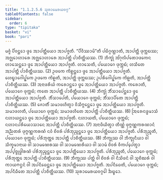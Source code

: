 ```yaml
---
title: "1.1.2.5.6 ᩈᩩᩁᩣᨾᩮᩁᨿᩅᨣ᩠ᨣ"
tableOfContents: false
sidebar:
  order: 6
type: "tipitaka"
basket: "vi"
book: "pari"
---
```



<DynamicBreadcrumb />

<Division number="170" book="pari">

<Paragraph number="440" book="pari">
ᨾᨩ᩠ᨩᩴ ᨸᩥᩅᨶ᩠ᨲᩮᩣ ᨴ᩠ᩅᩮ ᩋᩣᨸᨲ᩠ᨲᩥᨿᩮᩣ ᩋᩣᨸᨩ᩠ᨩᨲᩥ. “ᨸᩥᩅᩥᩔᩣᨾᩦ”ᨲᩥ ᨸᨭᩥᨣ᩠ᨣᨱ᩠ᩉᩣᨲᩥ, ᩋᩣᨸᨲ᩠ᨲᩥ ᨴᩩᨠ᩠ᨠᨭᩔ; ᩋᨩ᩠ᨫᩮᩣᩉᩣᩁᩮ ᩋᨩ᩠ᨫᩮᩣᩉᩣᩁᩮ ᩋᩣᨸᨲ᩠ᨲᩥ ᨸᩣᨧᩥᨲ᩠ᨲᩥᨿᩔ. (1)
</Paragraph>

<Paragraph number="441" book="pari">
ᨽᩥᨠ᩠ᨡᩩᩴ ᩋᩘᨣᩩᩃᩥᨸᨲᩮᩣᨴᨠᩮᨶ ᩉᩣᩈᩮᨶ᩠ᨲᩮᩣ ᨴ᩠ᩅᩮ ᩋᩣᨸᨲ᩠ᨲᩥᨿᩮᩣ ᩋᩣᨸᨩ᩠ᨩᨲᩥ. ᩉᩣᩈᩮᨲᩥ, ᨸᨿᩮᩣᨣᩮ ᨴᩩᨠ᩠ᨠᨭᩴ; ᩉᩈᩥᨲᩮ ᩋᩣᨸᨲ᩠ᨲᩥ ᨸᩣᨧᩥᨲ᩠ᨲᩥᨿᩔ. (2)
</Paragraph>

<Paragraph number="442" book="pari">
ᩏᨴᨠᩮ ᨠᩦᩊᨶ᩠ᨲᩮᩣ ᨴ᩠ᩅᩮ ᩋᩣᨸᨲ᩠ᨲᩥᨿᩮᩣ ᩋᩣᨸᨩ᩠ᨩᨲᩥ. ᩉᩮᨭ᩠ᨮᩣᨣᩮᩤᨸ᩠ᨹᨠᩮ ᩏᨴᨠᩮ ᨠᩦᩊᨲᩥ, ᩋᩣᨸᨲ᩠ᨲᩥ ᨴᩩᨠ᩠ᨠᨭᩔ; ᩏᨸᩁᩥᨣᩮᩤᨸ᩠ᨹᨠᩮ ᨠᩦᩊᨲᩥ, ᩋᩣᨸᨲ᩠ᨲᩥ ᨸᩣᨧᩥᨲ᩠ᨲᩥᨿᩔ. (3)
</Paragraph>

<Paragraph number="443" book="pari">
ᩋᨶᩣᨴᩁᩥᨿᩴ ᨠᩁᩮᩣᨶ᩠ᨲᩮᩣ ᨴ᩠ᩅᩮ ᩋᩣᨸᨲ᩠ᨲᩥᨿᩮᩣ ᩋᩣᨸᨩ᩠ᨩᨲᩥ. ᨠᩁᩮᩣᨲᩥ, ᨸᨿᩮᩣᨣᩮ ᨴᩩᨠ᩠ᨠᨭᩴ; ᨠᨲᩮ ᩋᩣᨸᨲ᩠ᨲᩥ ᨸᩣᨧᩥᨲ᩠ᨲᩥᨿᩔ. (4)
</Paragraph>

<Paragraph number="444" book="pari">
ᨽᩥᨠ᩠ᨡᩩᩴ ᨽᩥᩴᩈᩣᨸᩮᨶ᩠ᨲᩮᩣ ᨴ᩠ᩅᩮ ᩋᩣᨸᨲ᩠ᨲᩥᨿᩮᩣ ᩋᩣᨸᨩ᩠ᨩᨲᩥ. ᨽᩥᩴᩈᩣᨸᩮᨲᩥ, ᨸᨿᩮᩣᨣᩮ ᨴᩩᨠ᩠ᨠᨭᩴ; ᨽᩥᩴᩈᩣᨸᩥᨲᩮ ᩋᩣᨸᨲ᩠ᨲᩥ ᨸᩣᨧᩥᨲ᩠ᨲᩥᨿᩔ. (5)
</Paragraph>

<Paragraph number="445" book="pari">
ᨩᩮᩣᨲᩥᩴ ᩈᨾᩣᨴᩉᩥᨲ᩠ᩅᩣ ᩅᩥᩈᩥᨻ᩠ᨻᩮᨶ᩠ᨲᩮᩣ ᨴ᩠ᩅᩮ ᩋᩣᨸᨲ᩠ᨲᩥᨿᩮᩣ ᩋᩣᨸᨩ᩠ᨩᨲᩥ. ᩈᨾᩣᨴᩉᨲᩥ, ᨸᨿᩮᩣᨣᩮ ᨴᩩᨠ᩠ᨠᨭᩴ; ᩈᨾᩣᨴᩉᩥᨲᩮ ᩋᩣᨸᨲ᩠ᨲᩥ ᨸᩣᨧᩥᨲ᩠ᨲᩥᨿᩔ. (6)
</Paragraph>

<Paragraph number="446" book="pari">
ᩒᩁᩮᨶᨴ᩠ᨵᨾᩣᩈᩴ ᨶᩉᩣᨿᨶ᩠ᨲᩮᩣ ᨴ᩠ᩅᩮ ᩋᩣᨸᨲ᩠ᨲᩥᨿᩮᩣ ᩋᩣᨸᨩ᩠ᨩᨲᩥ. ᨶᩉᩣᨿᨲᩥ, ᨸᨿᩮᩣᨣᩮ ᨴᩩᨠ᩠ᨠᨭᩴ; ᨶᩉᩣᨶᨸᩁᩥᨿᩮᩣᩈᩣᨶᩮ ᩋᩣᨸᨲ᩠ᨲᩥ ᨸᩣᨧᩥᨲ᩠ᨲᩥᨿᩔ. (7)
</Paragraph>

<Paragraph number="447" book="pari">
ᩋᨶᩣᨴᩥᨿᩥᨲ᩠ᩅᩣ ᨲᩥᨱ᩠ᨱᩴ ᨴᩩᨻ᩠ᨻᨱ᩠ᨱᨠᩁᨱᩣᨶᩴ ᩋᨬ᩠ᨬᨲᩁᩴ ᨴᩩᨻ᩠ᨻᨱ᩠ᨱᨠᩁᨱᩴ ᨶᩅᩴ ᨧᩦᩅᩁᩴ ᨸᩁᩥᨽᩩᨬ᩠ᨩᨶ᩠ᨲᩮᩣ ᨴ᩠ᩅᩮ ᩋᩣᨸᨲ᩠ᨲᩥᨿᩮᩣ ᩋᩣᨸᨩ᩠ᨩᨲᩥ. ᨸᩁᩥᨽᩩᨬ᩠ᨩᨲᩥ, ᨸᨿᩮᩣᨣᩮ ᨴᩩᨠ᩠ᨠᨭᩴ; ᨸᩁᩥᨽᩩᨲ᩠ᨲᩮ ᩋᩣᨸᨲ᩠ᨲᩥ ᨸᩣᨧᩥᨲ᩠ᨲᩥᨿᩔ. (8)
</Paragraph>

<Paragraph number="448" book="pari">
ᨽᩥᨠ᩠ᨡᩩᩔ ᩅᩤ ᨽᩥᨠ᩠ᨡᩩᨶᩥᨿᩣ ᩅᩤ ᩈᩥᨠ᩠ᨡᨾᩣᨶᩣᨿ ᩅᩤ ᩈᩣᨾᨱᩮᩁᩔ ᩅᩤ ᩈᩣᨾᨱᩮᩁᩥᨿᩣ ᩅᩤ ᩈᩣᨾᩴ ᨧᩦᩅᩁᩴ ᩅᩥᨠᨸ᩠ᨸᩮᨲ᩠ᩅᩣ ᩋᨸ᩠ᨸᨧ᩠ᨧᩩᨴ᩠ᨵᩤᩁᨱᩴ ᨸᩁᩥᨽᩩᨬ᩠ᨩᨶ᩠ᨲᩮᩣ ᨴ᩠ᩅᩮ ᩋᩣᨸᨲ᩠ᨲᩥᨿᩮᩣ ᩋᩣᨸᨩ᩠ᨩᨲᩥ. ᨸᩁᩥᨽᩩᨬ᩠ᨩᨲᩥ, ᨸᨿᩮᩣᨣᩮ ᨴᩩᨠ᩠ᨠᨭᩴ; ᨸᩁᩥᨽᩩᨲ᩠ᨲᩮ ᩋᩣᨸᨲ᩠ᨲᩥ ᨸᩣᨧᩥᨲ᩠ᨲᩥᨿᩔ. (9)
</Paragraph>

<Paragraph number="449" book="pari">
ᨽᩥᨠ᩠ᨡᩩᩔ ᨸᨲ᩠ᨲᩴ ᩅᩤ ᨧᩦᩅᩁᩴ ᩅᩤ ᨶᩥᩈᩦᨴᨶᩴ ᩅᩤ ᩈᩪᨧᩥᨥᩁᩴ ᩅᩤ ᨠᩣᨿᨻᨶ᩠ᨵᨶᩴ ᩅᩤ ᩋᨸᨶᩥᨵᩮᨶ᩠ᨲᩮᩣ ᨴ᩠ᩅᩮ ᩋᩣᨸᨲ᩠ᨲᩥᨿᩮᩣ ᩋᩣᨸᨩ᩠ᨩᨲᩥ. ᩋᨸᨶᩥᨵᩮᨲᩥ, ᨸᨿᩮᩣᨣᩮ ᨴᩩᨠ᩠ᨠᨭᩴ; ᩋᨸᨶᩥᨵᩥᨲᩮ ᩋᩣᨸᨲ᩠ᨲᩥ ᨸᩣᨧᩥᨲ᩠ᨲᩥᨿᩔ. (10)

</Paragraph>
</Division>

<Paragraph number="450" type="center" book="pari">
ᩈᩩᩁᩣᨾᩮᩁᨿᩅᨣ᩠ᨣᩮᩤ ᨨᨭ᩠ᨮᩮᩣ.
</Paragraph>